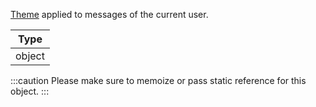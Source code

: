 [Theme](../../../../customization/theme.mdx) applied to messages of the current user.

| Type   |
| ------ |
| object |

:::caution
Please make sure to memoize or pass static reference for this object.
:::

